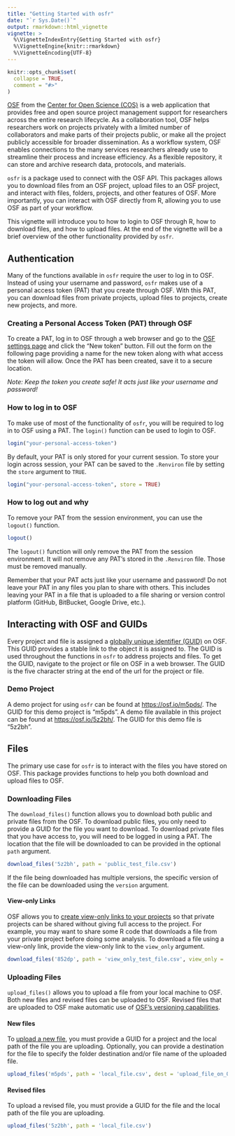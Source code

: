 ```yaml
---
title: "Getting Started with osfr"
date: "`r Sys.Date()`"
output: rmarkdown::html_vignette
vignette: >
  %\VignetteIndexEntry{Getting Started with osfr}
  %\VignetteEngine{knitr::rmarkdown}
  %\VignetteEncoding{UTF-8}
---
```


```r
knitr::opts_chunk$set(
  collapse = TRUE,
  comment = "#>"
)
```

[OSF](https://osf.io) from the [Center for Open Science (COS)](https://cos.io/) 
is a web application that provides free and open source project management 
support for researchers across the entire research lifecycle. As a collaboration 
tool, OSF helps researchers work on projects privately with a limited number of 
collaborators and make parts of their projects public, or make all the project 
publicly accessible for broader dissemination. As a workflow system, OSF enables 
connections to the many services researchers already use to streamline their 
process and increase efficiency. As a flexible repository, it can store and 
archive research data, protocols, and materials.

`osfr` is a package used to connect with the OSF API. This packages allows you 
to download files from an OSF project, upload files to an OSF project, and 
interact with files, folders, projects, and other features of OSF. More 
importantly, you can interact with OSF directly from R, allowing you to use 
OSF as part of your workflow.

This vignette will introduce you to how to login to OSF through R, how to 
download files, and how to upload files. At the end of the vignette will be a 
brief overview of the other functionality provided by `osfr`.

## Authentication

Many of the functions available in `osfr` require the user to log in to OSF. 
Instead of using your username and password, `osfr` makes use of a personal 
access token (PAT) that you create through OSF. With this PAT, you 
can download files from private projects, upload files to projects, create 
new projects, and more.

### Creating a Personal Access Token (PAT) through OSF

To create a PAT, log in to OSF through a web browser and go to the 
[OSF settings page](https://osf.io/settings/tokens/) and click the "New token" 
button. Fill out the form on the following page providing a name for the new 
token along with what access the token will allow. Once the PAT has been 
created, save it to a secure location.

*Note: Keep the token you create safe! It acts just like your username and 
password!*

### How to log in to OSF

To make use of most of the functionality of `osfr`, you will be required to 
log in to OSF using a PAT. The `login()` function can be used to login to OSF.

```r
login("your-personal-access-token")
```

By default, your PAT is only stored for your current session. To store your 
login across session, your PAT can be saved to the `.Renviron` file by setting 
the `store` argument to `TRUE`. 

```r
login("your-personal-access-token", store = TRUE)
```

### How to log out and why

To remove your PAT from the session environment, you can use the `logout()` 
function.

```r
logout()
```

The `logout()` function will only remove the PAT from the session environment. 
It will not remove any PAT's stored in the `.Renviron` file. Those must be 
removed manually.

Remember that your PAT acts just like your username and password! Do not leave 
your PAT in any files you plan to share with others. This includes leaving your 
PAT in a file that is uploaded to a file sharing or version control platform 
(GitHub, BitBucket, Google Drive, etc.).

## Interacting with OSF and GUIDs

Every project and file is assigned a [globally unique identifier (GUID)](http://help.osf.io/m/faqs/l/726460-faqs#what-s-a-globally-unique-identifier-guid-what-metadata-is-maintained-about-them) 
on OSF. This GUID provides a stable link to the object it is assigned to. The 
GUID is used throughout the functions in `osfr` to address projects and files. 
To get the GUID, navigate to the project or file on OSF in a web browser. 
The GUID is the five character string at the end of the url for the project or 
file.

### Demo Project

A demo project for using `osfr` can be found at 
[https://osf.io/m5pds/](https://osf.io/m5pds/). The GUID for this demo project 
is "m5pds". A demo file available in this project can be found at 
[https://osf.io/5z2bh/](https://osf.io/5z2bh/). The GUID for this demo file is 
"5z2bh". 

## Files

The primary use case for `osfr` is to interact with the files you have stored 
on OSF. This package provides functions to help you both download and 
upload files to OSF. 

### Downloading Files

The `download_files()` function allows you to download both public and private 
files from the OSF. To download public files, you only need to provide a GUID 
for the file you want to download. To download private files that you have 
access to, you will need to be logged in using a PAT. The location that the 
file will be downloaded to can be provided in the optional `path` argument.

```r
download_files('5z2bh', path = 'public_test_file.csv')
```

If the file being downloaded has multiple versions, the specific version of the 
file can be downloaded using the `version` argument.

#### View-only Links

OSF allows you to [create view-only links to your projects](http://help.osf.io/m/links_forks/l/524049-create-a-view-only-link-for-a-project) 
so that private projects can be shared without giving full access to the 
project. For example, you may want to share some R code that downloads a file 
from your private project before doing some analysis. To download a file using 
a view-only link, provide the view-only link to the `view_only` argument.

```r
download_files('852dp', path = 'view_only_test_file.csv', view_only = 'https://osf.io/jy9gm/?view_only=a500051f59b14a988415f08539dbd491')
```

### Uploading Files

`upload_files()` allows you to upload a file from your local machine to 
OSF. Both new files and revised files can be uploaded to OSF. Revised files 
that are uploaded to OSF make automatic use of [OSF's versioning 
capabilities](http://help.osf.io/m/projectfiles/l/524182-file-revisions-and-version-control).

#### New files

To [upload a new file](http://help.osf.io/m/projectfiles/l/482002-upload-files), 
you must provide a GUID for a project and the local path 
of the file you are uploading. Optionally, you can provide a destination for 
the file to specify the folder destination and/or file name of the uploaded 
file.

```r
upload_files('m5pds', path = 'local_file.csv', dest = 'upload_file_on_OSF.csv')
```

#### Revised files

To upload a revised file, you must provide a GUID for the file and the local 
path of the file you are uploading.

```r
upload_files('5z2bh', path = 'local_file.csv')
```
